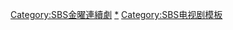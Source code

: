 {{Navbox
|bodyclass=hlist

|name       = SBS金曜連續劇
|title      = [[file:Seoul_Broadcasting_System_logo.svg|50px|link=SBS株式會社]] [[SBS金曜連續劇|{{color|white|金曜連續劇}}]]
|titlestyle = background-color:#25a7ed;
|groupstyle = background-color:#25a7ed;
|state = <includeonly>collapsed</includeonly>
|group1  = 2000年至2009年
|list1   = {{Navbox subgroup
|bodyclass=hlist

|groupstyle = background-color:#98dbff;
| group1 = 2004年
| list1  = 
* {{link-ko|妻子的叛亂|아내의 반란}}
| group2 = 2005年
| list2  = 
* [[愛情共感]]
* {{link-ko|看花的女子|꽃보다 여자}}
* {{link-ko|我愛你冤家|사랑한다 웬수야}}
* {{link-ko|鑽石的眼淚|다이아몬드의 눈물}}
* {{link-ko|那女人 (韓國電視劇)|그 여자 (2005년 드라마)|那女人}}
| group3 = 2006年
| list3  = 
* {{link-ko|突然有一天|어느날 갑자기 (2006년 드라마)}}
* [[我也要去]]
* [[愛上醜八怪]]
* [[意外情緣My Love|My Love]]
| group4 = 2007年
| list4  = 
* [[鹽巴娃娃]]
* [[戀人啊 (韓國電視劇)|戀人啊]]
* [[8月下的雪]]
* [[起飛 (韓國連續劇)|起飛]]
* [[尋找兒子三萬里]]
| group5 = 2008年
| list5  = 
* {{link-ko|飛天舞|비천무 (드라마)}}
* [[為什麼來我家]]
* [[我的甜美都市|我的甜蜜都市]]
* [[神的天秤]]
}}

|group2  = 2010年至2019年
|list2   = {{Navbox subgroup
|groupstyle = background-color:#98dbff;
|group1 = 2011年
|list1 =
 * [[The Musical]]
|group2 = 2019年
|list2 = 
 * [[嘻哈王－納斯那街]]
}}

|group3  = 2020年至2029年
|list3   = {{Navbox subgroup
|groupstyle = background-color:#98dbff;
|group1 = 2021年
|list1 = 
* [[Penthouse 3]]
}}

}}<includeonly>[[Category:SBS金曜連續劇]]</includeonly><noinclude>
[[Category:SBS金曜連續劇|*]]
[[Category:SBS电视剧模板]]
</noinclude>